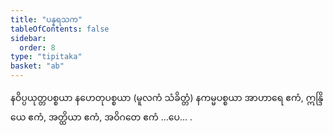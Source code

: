 ```yaml
---
title: "ပန္နရသက"
tableOfContents: false
sidebar:
  order: 8
type: "tipitaka"
basket: "ab"
---
```



<DynamicBreadcrumb />

<Paragraph number="1774">
နဝိပ္ပယုတ္တပစ္စယာ နဟေတုပစ္စယာ (မူလကံ သံခိတ္တံ) နကမ္မပစ္စယာ အာဟာရေ ဧကံ, ဣန္ဒြိယေ ဧကံ, အတ္ထိယာ ဧကံ, အဝိဂတေ ဧကံ …ပေ… .
</Paragraph>